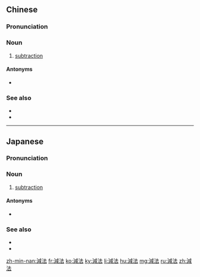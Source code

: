 {{also|减法}}
==Chinese==
{{zh-forms|s=减法}}

===Pronunciation===
{{zh-pron
|m=jiǎnfǎ
|c=gaam2 faat3
|cat=n
}}

===Noun===
{{zh-noun}}

# {{lb|zh|arithmetic}} [[subtraction]]

====Antonyms====
* {{zh-l|加法}}

===See also===
* {{zh-l|乘法}}
* {{zh-l|除法}}
----

==Japanese==
{{wikipedia|lang=ja}}
{{ja-kanjitab|げん|ほう|k2=ぽう|yomi=o}}

===Pronunciation===
{{ja-pron|acc=h|acc2=a|げんぽう|y=go}}

===Noun===
{{ja-noun|げんぽう|hhira=げんぱふ}}

# {{lb|ja|arithmetic|sort=けんぽう'}} [[subtraction]]

====Antonyms====
* {{ja-r|加法|かほう}}

===See also===
* {{ja-r|乗法|じょうほう}}
* {{ja-r|除法|じょほう}}

[[zh-min-nan:減法]]
[[fr:減法]]
[[ko:減法]]
[[ky:減法]]
[[li:減法]]
[[hu:減法]]
[[mg:減法]]
[[ru:減法]]
[[zh:減法]]
